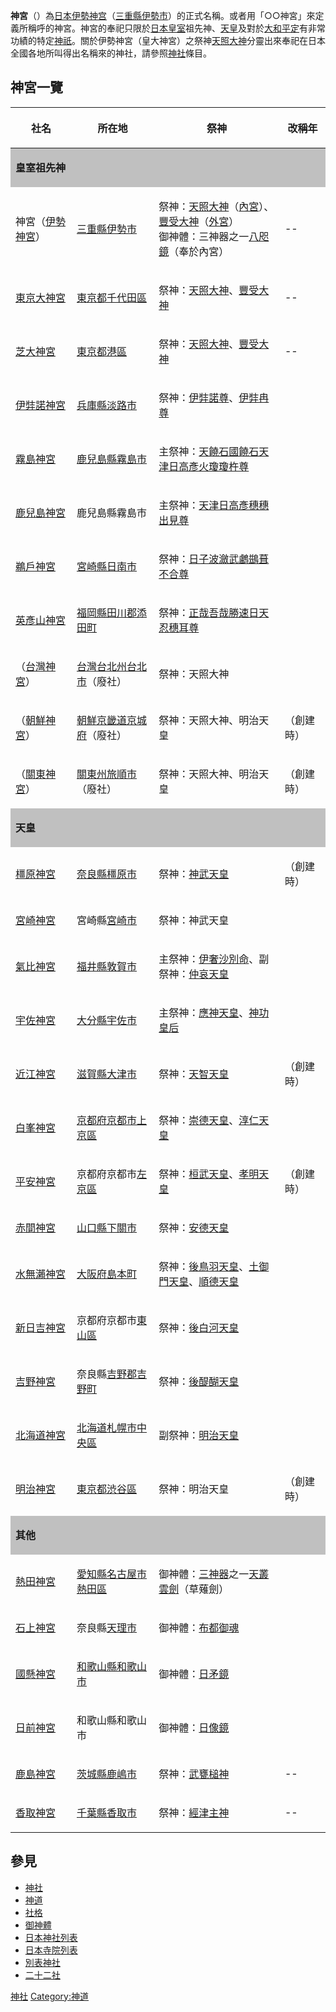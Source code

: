 {{Unreferenced|time=2019-03-03T11:34:57+00:00}}
'''神宮'''（{{lang|ja|じんぐう}}）為[[日本|日本]][[伊勢神宫|伊勢神宫]]（[[三重縣|三重縣]][[伊勢市|伊勢市]]）的正式名稱。或者用「○○神宮」來定義所稱呼的神宮。神宮的奉祀只限於[[日本皇室|日本皇室]]祖先神、[[天皇|天皇]]及對於[[大和平定|大和平定]]有非常功績的特定[[神祇|神祇]]。關於伊勢神宮（皇大神宮）之祭神[[天照大神|天照大神]]分靈出來奉祀在日本全國各地所叫得出名稱來的神社，請參照[[神社|神社]]條目。

== 神宮一覽 ==
{| class="wikitable"
!社名!!所在地!!祭神!!改稱年
|-
|colspan=4 style="background-color:#C0C0C0;"|'''皇室祖先神'''
|-
|神宮（[[伊勢神宮|伊勢神宮]]）||[[三重縣|三重縣]][[伊勢市|伊勢市]]||祭神：[[天照大神|天照大神]]（[[皇大神宮|內宮]]）、[[豐宇氣毘賣神|豐受大神]]（[[豐受大神宮|外宮]]）<br/>御神體：三神器之一[[八咫鏡|八咫鏡]]（奉於內宮）||--
|-
|[[東京大神宮|東京大神宮]]||[[東京都|東京都]][[千代田區|千代田區]]||祭神：[[天照大神|天照大神]]、[[豐受大神|豐受大神]]||--
|-
|[[芝大神宮|芝大神宮]]||[[東京都|東京都]][[港區_(東京都)|港區]]||祭神：[[天照大神|天照大神]]、[[豐受大神|豐受大神]]||--
|-
|[[伊弉諾神宮|伊弉諾神宮]]||[[兵庫縣|兵庫縣]][[淡路市|淡路市]]||祭神：[[伊奘諾尊|伊弉諾尊]]、[[伊奘冉尊|伊弉冉尊]]||{{和暦|1954}}
|-
|[[霧島神宮|霧島神宮]]||[[鹿兒島縣|鹿兒島縣]][[霧島市|霧島市]]||主祭神：[[天津彥彥火瓊瓊杵尊|天饒石國饒石天津日高彥火瓊瓊杵尊]]||{{和暦|1874}}
|-
|[[鹿兒島神宮|鹿兒島神宮]]||鹿兒島縣霧島市||主祭神：[[火折尊|天津日高彥穗穗出見尊]]||{{和暦|1874}}
|-
|[[鵜戶神宮|鵜戶神宮]]||[[宮崎縣|宮崎縣]][[日南市|日南市]]||祭神：[[鸕鶿草葺不合尊|日子波瀲武鸕鷀葺不合尊]]||{{和暦|1874}}
|-
|[[英彥山神宮|英彥山神宮]]||[[福岡縣|福岡縣]][[田川郡|田川郡]][[添田町|添田町]]||祭神：[[天忍穗耳尊|正哉吾哉勝速日天忍穗耳尊]]||{{和暦|1975}}
|-
|（[[臺灣神宮|台灣神宮]]）||[[日屬台灣|台灣]][[台北州|台北州]][[臺北市_(州轄市)|台北市]]（廢社）||祭神：天照大神||{{和暦|1944}}
|-
|（[[朝鮮神宮|朝鮮神宮]]）||[[日屬朝鮮|朝鮮]][[京畿道_(日治時期)|京畿道]][[京城府|京城府]]（廢社）||祭神：天照大神、明治天皇||{{和暦|1925}}（創建時）
|-
|（[[關東神宮|關東神宮]]）||[[關東州|關東州]][[旅順|旅順市]]（廢社）||祭神：天照大神、明治天皇||{{和暦|1944}}（創建時）
|-
|colspan=4 style="background-color:#C0C0C0;"|'''天皇'''
|-
|[[橿原神宮|橿原神宮]]||[[奈良縣|奈良縣]][[橿原市|橿原市]]||祭神：[[神武天皇|神武天皇]]||{{和暦|1890}}（創建時）
|-
|[[宮崎神宮|宮崎神宮]]||宮崎縣[[宮崎市|宮崎市]]||祭神：神武天皇||{{和暦|1913}}
|-
|[[氣比神宮|氣比神宮]]||[[福井縣|福井縣]][[敦賀市|敦賀市]]||主祭神：[[伊奢沙別命|伊奢沙別命]]、副祭神：[[仲哀天皇|仲哀天皇]]||{{和暦|1895}}
|-
|[[宇佐神宮|宇佐神宮]]||[[大分縣|大分縣]][[宇佐市|宇佐市]]||主祭神：[[應神天皇|應神天皇]]、[[神功皇后|神功皇后]]||{{和暦|1871}}
|-
|[[近江神宮|近江神宮]]||[[滋賀縣|滋賀縣]][[大津市|大津市]]||祭神：[[天智天皇|天智天皇]]||{{和暦|1940}}（創建時）
|-
|[[白峯神宮|白峯神宮]]||[[京都府|京都府]][[京都市|京都市]][[上京區|上京區]]||祭神：[[崇德天皇|崇德天皇]]、[[淳仁天皇|淳仁天皇]]||{{和暦|1940}}
|-
|[[平安神宮|平安神宮]]||京都府京都市[[左京區|左京區]]||祭神：[[桓武天皇|桓武天皇]]、[[孝明天皇|孝明天皇]]||{{和暦|1895}}（創建時）
|-
|[[赤間神宮|赤間神宮]]||[[山口縣|山口縣]][[下關市|下關市]]||祭神：[[安德天皇|安德天皇]]||{{和暦|1940}}
|-
|[[水無瀨神宮|水無瀨神宮]]||[[大阪府|大阪府]][[島本町|島本町]]||祭神：[[後鳥羽天皇|後鳥羽天皇]]、[[土御門天皇|土御門天皇]]、[[順德天皇|順德天皇]]||{{和暦|1939}}
|-
|[[新日吉神宮|新日吉神宮]]||京都府京都市[[東山區_(日本)|東山區]]||祭神：[[後白河天皇|後白河天皇]]||{{和暦|1959}}
|-
|[[吉野神宮|吉野神宮]]||奈良縣[[吉野郡|吉野郡]][[吉野町|吉野町]]||祭神：[[後醍醐天皇|後醍醐天皇]]||{{和暦|1918}}
|-
|[[北海道神宮|北海道神宮]]||[[北海道|北海道]][[札幌市|札幌市]][[中央區_(札幌市)|中央區]]||副祭神：[[明治天皇|明治天皇]]||{{和暦|1964}}
|-
|[[明治神宮|明治神宮]]||[[東京都|東京都]][[渋谷區|渋谷區]]||祭神：明治天皇||{{和暦|1920}}（創建時）
|-
|colspan=4 style="background-color:#C0C0C0;"|'''其他'''
|-
|[[熱田神宮|熱田神宮]]||[[愛知縣|愛知縣]][[名古屋市|名古屋市]][[熱田區|熱田區]]||御神體：[[三神器|三神器]]之一[[天叢雲劍|天叢雲劍]]（草薙劍）||{{和暦|1868}}
|-
|[[石上神宮|石上神宮]]||奈良縣[[天理市|天理市]]||御神體：[[布都御魂|布都御魂]]||{{和暦|1883}}
|-
|[[日前神宮與國懸神宮|國懸神宮]]||[[和歌山縣|和歌山縣]][[和歌山市|和歌山市]]||御神體：[[日像鏡與日矛鏡|日矛鏡]]||
|-
|[[日前神宮與國懸神宮|日前神宮]]||和歌山縣和歌山市||御神體：[[日像鏡與日矛鏡|日像鏡]]||
|-
|[[鹿島神宮|鹿島神宮]]||[[茨城縣|茨城縣]][[鹿嶋市|鹿嶋市]]||祭神：[[武甕槌神|武甕槌神]]||--
|-
|[[香取神宮|香取神宮]]||[[千葉縣|千葉縣]][[香取市|香取市]]||祭神：[[經津主神|經津主神]]||--
|}

==參見==
*[[神社|神社]]
*[[神道|神道]]
*[[社格|社格]]
*[[御神體|御神體]]
*[[日本神社列表|日本神社列表]]
*[[日本寺院列表|日本寺院列表]]
*[[別表神社|別表神社]]
*[[二十二社|二十二社]]

[[Category:神社|]]
[[Category:神道|Category:神道]]